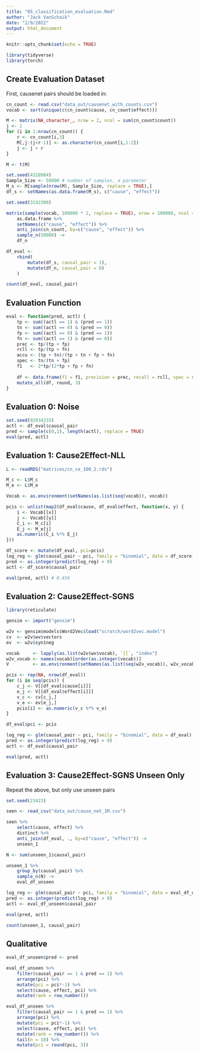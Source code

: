 ---
title: "05_classification_evaluation.Rmd"
author: "Jack VanSchaik"
date: "2/9/2022"
output: html_document
---

```{r setup, include=FALSE}
knitr::opts_chunk$set(echo = TRUE)
```


```{r}
library(tidyverse)
library(torch)
```

## Create Evaluation Dataset

First, causenet pairs should be loaded in:

```{r}
cn_count <- read.csv("data_out/causenet_with_counts.csv")
vocab <- sort(unique(c(cn_count$cause, cn_count$effect)))

M <- matrix(NA_character_, nrow = 2, ncol = sum(cn_count$count))
j <- 1
for (i in 1:nrow(cn_count)) {
    r <- cn_count[i,3]
    M[,j:(j+r-1)] <- as.character(cn_count[i,1:2])
    j <- j + r
}

M <- t(M)

set.seed(4328904)
Sample_Size <- 50000 # number of samples, a parameter
M_s <- M[sample(nrow(M), Sample_Size, replace = TRUE),]
df_s <- setNames(as.data.frame(M_s), c("cause", "effect"))

set.seed(3192300)

matrix(sample(vocab, 100000 * 2, replace = TRUE), nrow = 100000, ncol = 2) %>%
    as.data.frame %>%
    setNames(c("cause", "effect")) %>%
    anti_join(cn_count, by=c("cause", "effect")) %>%
    sample_n(50000) ->
    df_n

df_eval <-
    rbind(
        mutate(df_s, causal_pair = 1),
        mutate(df_n, causal_pair = 0)
    )

count(df_eval, causal_pair)
```

## Evaluation Function

```{r}
eval <- function(pred, actl) {
    tp <- sum((actl == 1) & (pred == 1))
    tn <- sum((actl == 0) & (pred == 0))
    fp <- sum((actl == 0) & (pred == 1))
    fn <- sum((actl == 1) & (pred == 0))
    prec <- tp/(tp + fp)
    rcll <- tp/(tp + fn)
    accu <- (tp + tn)/(tp + tn + fp + fn)
    spec <- tn/(tn + fp)
    f1   <- 2*tp/(2*tp + fp + fn)
    
    df <- data.frame(f1 = f1, precision = prec, recall = rcll, spec = spec, accuracy = accu)
    mutate_all(df, round, 3)
}
```

## Evaluation 0: Noise

```{r}
set.seed(92034233)
actl <- df_eval$causal_pair
pred <- sample(c(0,1), length(actl), replace = TRUE)
eval(pred, actl)
```

## Evaluation 1: Cause2Effect-NLL

```{r}
L <- readRDS("matrices/cn_ce_100_2.rds")

M_c <- L$M_c
M_e <- L$M_e

Vocab <- as.environment(setNames(as.list(seq(vocab)), vocab))

pcis <- unlist(map2(df_eval$cause, df_eval$effect, function(x, y) {
    i <- Vocab[[x]]
    j <- Vocab[[y]]
    C_i <- M_c[i]
    E_j <- M_e[j]
    as.numeric(C_i %*% E_j)
}))

df_score <- mutate(df_eval, pci=pcis)
log_reg <- glm(causal_pair ~ pci, family = "binomial", data = df_score)
pred <- as.integer(predict(log_reg) > 0)
actl <- df_score$causal_pair

eval(pred, actl) # 0.456
```

## Evaluation 2: Cause2Effect-SGNS


```{r}
library(reticulate)

gensim <- import("gensim")

w2v <- gensim$models$Word2Vec$load("scratch/word2vec.model")
cv  <- w2v$wv$vectors
ev  <- w2v$syn1neg

vocab     <- lapply(as.list(w2v$wv$vocab), `[[`, "index")
w2v_vocab <- names(vocab)[order(as.integer(vocab))]
V         <- as.environment(setNames(as.list(seq(w2v_vocab)), w2v_vocab))

pcis <- rep(NA, nrow(df_eval))
for (i in seq(pcis)) {
    c_j <- V[[df_eval$cause[i]]]
    e_j <- V[[df_eval$effect[i]]]
    v_c <- cv[c_j,]
    v_e <- ev[e_j,]
    pcis[i] <- as.numeric(v_c %*% v_e)
}

df_eval$pci <- pcis

log_reg <- glm(causal_pair ~ pci, family = "binomial", data = df_eval)
pred <- as.integer(predict(log_reg) > 0)
actl <- df_eval$causal_pair

eval(pred, actl)
```

## Evaluation 3: Cause2Effect-SGNS Unseen Only

Repeat the above, but only use unseen pairs

```{r}
set.seed(23423)

seen <- read_csv("data_out/cause_net_1M.csv")

seen %>%
    select(cause, effect) %>%
    distinct %>%
    anti_join(df_eval, ., by=c("cause", "effect")) ->
    unseen_1

N <- sum(unseen_1$causal_pair)

unseen_1 %>%
    group_by(causal_pair) %>%
    sample_n(N) ->
    eval_df_unseen

log_reg <- glm(causal_pair ~ pci, family = "binomial", data = eval_df_unseen)
pred <- as.integer(predict(log_reg) > 0)
actl <- eval_df_unseen$causal_pair

eval(pred, actl)
```

```{r}
count(unseen_1, causal_pair)
```

## Qualitative

```{r}
eval_df_unseen$pred <- pred

eval_df_unseen %>%
    filter(causal_pair == 1 & pred == 1) %>%
    arrange(pci) %>%
    mutate(pci = pci*-1) %>%
    select(cause, effect, pci) %>%
    mutate(rank = row_number())
```

```{r}
eval_df_unseen %>%
    filter(causal_pair == 1 & pred == 1) %>%
    arrange(pci) %>%
    mutate(pci = pci*-1) %>%
    select(cause, effect, pci) %>%
    mutate(rank = row_number()) %>%
    tail(n = 10) %>%
    mutate(pci = round(pci, 3))
```

